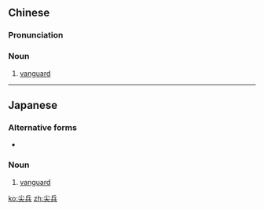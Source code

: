 ==Chinese==
{{zh-forms}}

===Pronunciation===
{{zh-pron
|m=jiānbīng
|mn=chiam-peng
|cat=n
}}

===Noun===
{{zh-noun}}

# [[vanguard]]

----

==Japanese==
{{ja-kanjitab|尖|兵}}

===Alternative forms===
* {{l|ja|先兵}}

===Noun===
{{ja-noun|せんぺい}}

# [[vanguard]]

[[ko:尖兵]]
[[zh:尖兵]]